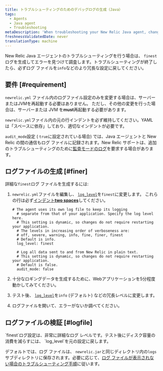 ```yaml
---
title: トラブルシューティングのためのデバッグログの生成（Java）
tags:
  - Agents
  - Java agent
  - Troubleshooting
metaDescription: 'When troubleshooting your New Relic Java agent, change the newrelic_agent.log level temporarily to FINEST, then collect about 5 minutes of log data.'
freshnessValidatedDate: never
translationType: machine
---
```


New Relic Java エージェントのトラブルシューティングを行う場合は、 `finest`ログを生成してエラーを見つけて調査します。トラブルシューティングが終了したら、必ずログ ファイルを`info`などのより冗長な設定に戻してください。

## 要件 [#requirement]

`newrelic.yml` ファイル内のログファイル設定のみを変更する場合は、サーバーまたはJVMを再起動する必要はありません。 ただし、その他の変更を行った場合は、サーバーまたは JVM を<DNT>**must**</DNT>再起動する必要があります。

`newrelic.yml`ファイル内の元の行インデントを必ず維持してください。YAML は「スペースに依存」しており、適切なインデントが必要です。

`audit_mode`設定 ( `true`に設定されている場合) では、Java エージェントと New Relic の間の通信もログ ファイルに記録されます。New Relic サポートは、追加のトラブルシューティングのために[監査モードのログ](/docs/agents/manage-apm-agents/configuration/log-audit-all-data-your-new-relic-agent-transmits)を要求する場合があります。

## ログファイルの生成 [#finer]

詳細な`finest`ログ ファイルを生成するには:

1. `newrelic.yml`ファイルを編集し、 [`log_level`](/docs/agents/java-agent/configuration/java-agent-configuration-config-file#cfg-log_level)を`finest`に変更します。 これらの行は必ず[インデント<DNT>**two spaces**</DNT>](#requirements)してください。

   ```
   # The agent uses its own log file to keep its logging
     # separate from that of your application. Specify the log level here.
     # This setting is dynamic, so changes do not require restarting your application.
     # The levels in increasing order of verboseness are:
     # off, severe, warning, info, fine, finer, finest
     # Default is info.
     log_level: finest

     # Log all data sent to and from New Relic in plain text.
     # This setting is dynamic, so changes do not require restarting your application.
     # Default is false.
     audit_mode: false
   ```

2. 十分なロギングデータを生成するために、Webアプリケーションを5分程度動かしてみてください。

3. テスト後、 [`log_level`](/docs/agents/java-agent/configuration/java-agent-configuration-config-file#cfg-log_level)を`info` (デフォルト) などの冗長レベルに変更します。

4. ログファイルを開いて、エラーがないか調べてください。

## ログファイルの検証 [#logfile]

<Callout variant="important">
  `finest`ログ設定は、非常に詳細なログ レベルです。テスト後にディスク容量の消費を減らすには、 `log_level`を元の設定に戻します。
</Callout>

デフォルトでは、ログ ファイルは、 `newrelic.jar`と同じディレクトリ内の`logs`サブディレクトリに保存されます。必要に応じて、[ログ ファイルが表示されない場合のトラブルシューティング手順](/docs/agents/java-agent/troubleshooting/no-log-file-java)に従います。